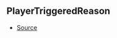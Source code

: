## PlayerTriggeredReason



- [Source](https://github.com/Androz2091/discord-player/blob/99052a9/packages/discord-player/src/Structures/GuildQueue.ts#L58)